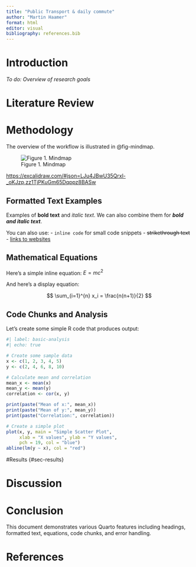 ```yaml
---
title: "Public Transport & daily commute"
author: "Martin Haamer"
format: html
editor: visual
bibliography: references.bib
---
```


# Introduction {#sec-intro}

*To do:* *Overview of research goals*

# Literature Review

# Methodology {#sec-methods}

The overview of the workflow is illustrated in @fig-mindmap.

![Figure 1. Mindmap](images/clipboard-1271000031.png){#fig-mindmap}

<https://excalidraw.com/#json=LJu4JBwU35Qrxl-_oKJzp,zz1TjPKuGm65Dqppz8BASw>

## Formatted Text Examples

Examples of **bold text** and *italic text*. We can also combine them for ***bold and italic text***.

You can also use: - `inline code` for small code snippets - ~~strikethrough text~~ - [links to websites](https://quarto.org)

## Mathematical Equations

Here's a simple inline equation: $E = mc^2$

And here's a display equation:

$$
\sum_{i=1}^{n} x_i = \frac{n(n+1)}{2}
$$

## Code Chunks and Analysis

Let's create some simple R code that produces output:

```r
#| label: basic-analysis
#| echo: true

# Create some sample data
x <- c(1, 2, 3, 4, 5)
y <- c(2, 4, 6, 8, 10)

# Calculate mean and correlation
mean_x <- mean(x)
mean_y <- mean(y)
correlation <- cor(x, y)

print(paste("Mean of x:", mean_x))
print(paste("Mean of y:", mean_y))
print(paste("Correlation:", correlation))

# Create a simple plot
plot(x, y, main = "Simple Scatter Plot", 
     xlab = "X values", ylab = "Y values", 
     pch = 19, col = "blue")
abline(lm(y ~ x), col = "red")
```

#Results {#sec-results}

# Discussion {#sec-discussion}

# Conclusion

This document demonstrates various Quarto features including headings, formatted text, equations, code chunks, and error handling.

# References
